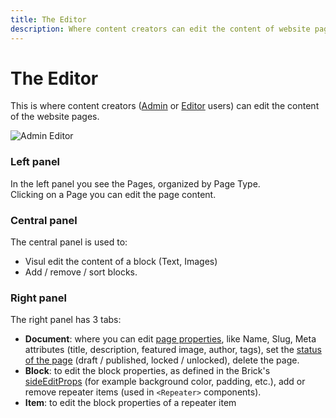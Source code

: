 ```yaml
---
title: The Editor
description: Where content creators can edit the content of website pages
---
```


# The Editor

This is where content creators ([Admin](user-roles) or [Editor](user-roles) users) can edit the content of the website pages.

![Admin Editor](/images/admin_editor.png)

### Left panel

In the left panel you see the Pages, organized by Page Type.  
Clicking on a Page you can edit the page content.

### Central panel

The central panel is used to:

- Visul edit the content of a block (Text, Images)
- Add / remove / sort blocks.

### Right panel

The right panel has 3 tabs:

- **Document**: where you can edit [page properties](pages), like Name, Slug, Meta attributes (title, description, featured image, author, tags), set the [status of the page](pages) (draft / published, locked / unlocked), delete the page.
- **Block**: to edit the block properties, as defined in the Brick's [sideEditProps](/docs/bricks/side-edit-props) (for example background color, padding, etc.), add or remove repeater items (used in `<Repeater>` components).
- **Item**: to edit the block properties of a repeater item
